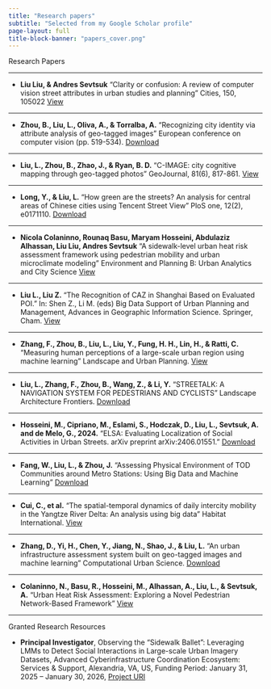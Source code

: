 ```yaml
---
title: "Research papers"
subtitle: "Selected from my Google Scholar profile"
page-layout: full
title-block-banner: "papers_cover.png"
---
```


```{=html}
<style>
.quarto-title-banner {
  background-position: 50% 55%;
  height: 200px;
}

#quarto-document-content {
  margin-top: 0;
  padding-top: 0;
}

#quarto-margin-sidebar {
  padding-top: 0;
}

</style>
```

Research Papers

---

- **Liu Liu, & Andres Sevtsuk**
  "Clarity or confusion: A review of computer vision street attributes in urban studies and planning"
  Cities, 150, 105022
  [View](https://doi.org/10.1016/j.cities.2024.105022)
  
---

- **Zhou, B., Liu, L., Oliva, A., & Torralba, A.**
  "Recognizing city identity via attribute analysis of geo-tagged images"
  European conference on computer vision (pp. 519-534).
  [Download](https://link.springer.com/content/pdf/10.1007/978-3-319-10578-9_34.pdf)

---

- **Liu, L., Zhou, B., Zhao, J., & Ryan, B. D.**
  "C-IMAGE: city cognitive mapping through geo-tagged photos"
  GeoJournal, 81(6), 817-861.
  [View](https://link.springer.com/article/10.1007/s10708-016-9739-6)

---

- **Long, Y., & Liu, L.**
  "How green are the streets? An analysis for central areas of Chinese cities using Tencent Street View"
  PloS one, 12(2), e0171110.
  [Download](https://journals.plos.org/plosone/article?id=10.1371/journal.pone.0171110)

---

- **Nicola Colaninno, Rounaq Basu, Maryam Hosseini, Abdulaziz Alhassan, Liu Liu, Andres Sevtsuk**
  "A sidewalk-level urban heat risk assessment framework using pedestrian mobility and urban microclimate modeling"
  Environment and Planning B: Urban Analytics and City Science
  [View](https://journals.sagepub.com/doi/full/10.1177/23998083241280746)
  
---

- **Liu L., Liu Z.**
  "The Recognition of CAZ in Shanghai Based on Evaluated POI."
  In: Shen Z., Li M. (eds) Big Data Support of Urban Planning and Management, Advances in Geographic Information Science. Springer, Cham.
  [View](https://link.springer.com/chapter/10.1007/978-3-319-51929-6_6)

---

- **Zhang, F., Zhou, B., Liu, L., Liu, Y., Fung, H. H., Lin, H., & Ratti, C.**
  "Measuring human perceptions of a large-scale urban region using machine learning"
  Landscape and Urban Planning.
  [View](https://www.sciencedirect.com/science/article/pii/S0169204618308545)

---

- **Liu, L., Zhang, F., Zhou, B., Wang, Z., & Li, Y.**
  "STREETALK: A NAVIGATION SYSTEM FOR PEDESTRIANS AND CYCLISTS"
  Landscape Architecture Frontiers.
  [Download](https://oversea.cnki.net/knavi/JournalDetail?pcode=CJFD&pykm=jgsj)

---

- **Hosseini, M., Cipriano, M., Eslami, S., Hodczak, D., Liu, L., Sevtsuk, A. and de Melo, G., 2024.**
  "ELSA: Evaluating Localization of Social Activities in Urban Streets. arXiv preprint arXiv:2406.01551."
  [Download](https://arxiv.org/abs/2406.01551)

---

- **Fang, W., Liu, L., & Zhou, J.**
  "Assessing Physical Environment of TOD Communities around Metro Stations: Using Big Data and Machine Learning"
  [Download](https://openknowledge.worldbank.org/bitstream/handle/10986/33343/Assessing-Physical-Environment-of-TOD-Communities-around-Metro-Stations-Using-Big-Data-and-Machine-Learning.pdf?sequence=1)

---

- **Cui, C., et al.**
  "The spatial-temporal dynamics of daily intercity mobility in the Yangtze River Delta: An analysis using big data"
  Habitat International.
  [View](https://www.sciencedirect.com/science/article/abs/pii/S0197397519311373)

---

- **Zhang, D., Yi, H., Chen, Y., Jiang, N., Shao, J., & Liu, L.**
  "An urban infrastructure assessment system built on geo-tagged images and machine learning"
  Computational Urban Science.
  [Download](https://link.springer.com/article/10.1007/s43762-022-00056-9)
  
---

- **Colaninno, N., Basu, R., Hosseini, M., Alhassan, A., Liu, L., & Sevtsuk, A.**
  "Urban Heat Risk Assessment: Exploring a Novel Pedestrian Network-Based Framework"
  [View](https://hdl.handle.net/11311/1258854)

---

Granted Research Resources

-	**Principal Investigator**, Observing the “Sidewalk Ballet”: Leveraging LMMs to Detect Social Interactions in Large-scale Urban Imagery Datasets, Advanced Cyberinfrastructure Coordination Ecosystem: Services & Support, Alexandria, VA, US, Funding Period: January 31, 2025 – January 30, 2026, [Project URI](https://www.xras.org/public/requests/197355-ACCESS-CIS250088)
